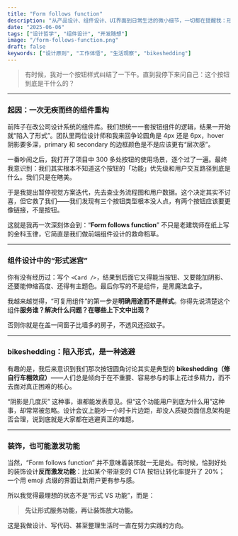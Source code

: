 ```yaml
---
title: "Form follows function"
description: "从产品设计、组件设计、UI界面到日常生活的微小细节，一切都在提醒我：形式应该服务于功能"
date: "2025-06-06"
tags: ["设计哲学", "组件设计", "开发随想"]
image: "/form-follows-function.png"
draft: false
keywords: ["设计原则", "工作体悟", "生活观察", "bikeshedding"]
---
```


> 有时候，我对一个按钮样式纠结了一下午。直到我停下来问自己：这个按钮到底是干什么的？

---

### 起因：一次无疾而终的组件重构

前阵子在改公司设计系统的组件库。我们想统一一套按钮组件的逻辑，结果一开始就“陷入了形式”。团队里两位设计师和我来回争论圆角是 4px 还是 6px，hover 阴影要多深，primary 和 secondary 的边框颜色是不是应该更有“层次感”。

一番吵闹之后，我打开了项目中 300 多处按钮的使用场景，逐个过了一遍。最终我意识到：我们其实根本不知道这个按钮的「功能」优先级和用户交互路径到底是什么。我们只是在瞎美。

于是我提出暂停视觉方案迭代，先去查业务流程图和用户数据。这个决定其实不讨喜，但它救了我们——我们发现有三个按钮类型根本没人点，有两个按钮应该要更像链接，不是按钮。

这就是我再一次深刻体会到：“**Form follows function**” 不只是老建筑师在纸上写的金科玉律，它简直是我们做前端组件设计的救命稻草。

---

### 组件设计中的“形式迷宫”

你有没有经历过：写个 `<Card />`，结果到后面它又得能当按钮、又要能加阴影、还要能伸缩高度、还得有主题色。最后你写的不是组件，是黑魔法盒子。

我越来越觉得，“可复用组件”的第一步是**明确用途而不是样式**。你得先说清楚这个组件**服务谁？解决什么问题？在哪些上下文中出现？**

否则你就是在盖一间窗子比墙多的房子，不透风还招蚊子。

---

### bikeshedding：陷入形式，是一种逃避

有趣的是，我后来意识到我们那次按钮圆角讨论其实是典型的 **bikeshedding（修自行车棚效应）**——人们总是倾向于在不重要、容易参与的事上花过多精力，而不去面对真正困难的核心。

“阴影是几度灰” 这种事，谁都能发表意见。但“这个功能用户到底为什么用”这种事，却常常被忽略。设计会议上能吵一小时卡片边距，却没人质疑页面信息架构是否合理，说到底就是大家都在逃避真正的难题。

---

### 装饰，也可能激发功能

当然，“Form follows function” 并不意味着装饰就一无是处。有时候，恰到好处的装饰设计**反而激发功能**：比如某个带渐变的 CTA 按钮让转化率提升了 20%；一个用 emoji 点缀的界面让新用户更有参与感。

所以我觉得最理想的状态不是“形式 VS 功能”，而是：

> **先让形式服务功能，再让装饰放大功能。**

这是我做设计、写代码、甚至整理生活时一直在努力实践的方向。

